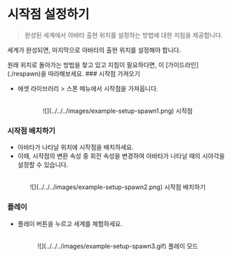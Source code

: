 
# 시작점 설정하기

> 완성된 세계에서 아바타 출현 위치를 설정하는 방법에 대한 지침을 제공합니다.

세계가 완성되면, 마지막으로 아바타의 출현 위치를 설정해야 합니다.

<Callout type="info">
  원래 위치로 돌아가는 방법을 찾고 있고 지침이 필요하다면, 이
  [가이드라인](./respawn)을 따라해보세요.
</Callout>

<Steps>
### 시작점 가져오기

- 에셋 라이브러리 > 스폰 메뉴에서 시작점을 가져옵니다.

<br />
<center>![](../../../images/example-setup-spawn1.png) 시작점 </center>

### 시작점 배치하기

- 아바타가 나타날 위치에 시작점을 배치하세요.
- 이때, 시작점의 변환 속성 중 회전 속성을 변경하여 아바타가 나타날 때의 시야각을 설정할 수 있습니다.

<br />
<center>![](../../../images/example-setup-spawn2.png) 시작점 배치하기</center>

### 플레이

- 플레이 버튼을 누르고 세계를 체험하세요.

<br />
<center>![](../../../images/example-setup-spawn3.gif) 플레이 모드 </center>
</Steps>
